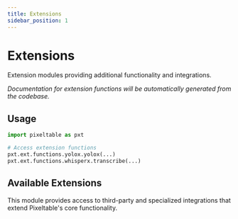 ```yaml
---
title: Extensions
sidebar_position: 1
---
```


# Extensions

Extension modules providing additional functionality and integrations.

*Documentation for extension functions will be automatically generated from the codebase.*

## Usage

```python
import pixeltable as pxt

# Access extension functions
pxt.ext.functions.yolox.yolox(...)
pxt.ext.functions.whisperx.transcribe(...)
```

## Available Extensions

This module provides access to third-party and specialized integrations that extend Pixeltable's core functionality.
